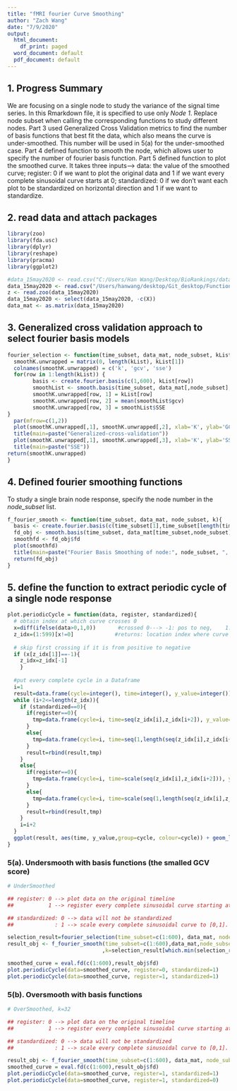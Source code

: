 ```yaml
---
title: "fMRI fourier Curve Smoothing"
author: "Zach Wang"
date: "7/9/2020"
output:
  html_document:
    df_print: paged
  word_document: default
  pdf_document: default
---
```

## 1. Progress Summary 
We are focusing on a single node to study the variance of the signal time series. In this Rmarkdown file, it is specified to use only *Node 1*. Replace node subset when calling the corresponding functions to study different nodes. 
Part 3 used Generalized Cross Validation metrics to find the number of basis functions that best fit the data, which also means the curve is under-smoothed. This number will be used in 5(a) for the under-smoothed case. 
Part 4 defined function to smooth the node, which allows user to specify the number of fourier basis function.
Part 5 defined function to plot the smoothed curve. It takes three inputs--> data: the value of the smoothed curve; register: 0 if we want to plot the original data and 1 if we want every complete sinusoidal curve starts at 0; standardized: 0 if we don't want each plot to be standardized on horizontal direction and 1 if we want to standardize.


## 2. read data and attach packages
```r
library(zoo)
library(fda.usc)
library(dplyr)
library(reshape)
library(pracma)
library(ggplot2)

#data_15may2020 <- read.csv("C:/Users/Han Wang/Desktop/BioRankings/data_15may2020.csv", header=TRUE)
data_15may2020 <- read.csv("/Users/hanwang/desktop/Git_desktop/Functional_Data_Analysis/data_15may2020.csv", header=TRUE)
z <- read.zoo(data_15may2020)
data_15may2020 <- select(data_15may2020, -c(X))
data_mat <- as.matrix(data_15may2020)
```

## 3. Generalized cross validation approach to select fourier basis models
```r
fourier_selection <- function(time_subset, data_mat, node_subset, kList){
  smoothK.unwrapped = matrix(0, length(kList), kList[1])
  colnames(smoothK.unwrapped) = c('k', 'gcv', 'sse')
  for(row in 1:length(kList)) {
        basis <- create.fourier.basis(c(1,600), kList[row])
        smoothList <- smooth.basis(time_subset, data_mat[,node_subset], basis)
        smoothK.unwrapped[row, 1] = kList[row]
        smoothK.unwrapped[row, 2] = mean(smoothList$gcv)                
        smoothK.unwrapped[row, 3] = smoothList$SSE
}
  par(mfrow=c(1,2))
  plot(smoothK.unwrapped[,1], smoothK.unwrapped[,2], xlab='K', ylab='GCV')
  title(main=paste("Generalized-cross-validation"))
  plot(smoothK.unwrapped[,1], smoothK.unwrapped[,3], xlab='K', ylab='SSE')
  title(main=paste("SSE"))
return(smoothK.unwrapped) 
}
```

## 4. Defined fourier smoothing functions 
To study a single brain node response, specify the node number in the *node_subset* list. 
```r
f_fourier_smooth <- function(time_subset, data_mat, node_subset, k){
  basis <- create.fourier.basis(c(time_subset[1],time_subset[length(time_subset)]), k)
  fd_obj <- smooth.basis(time_subset, data_mat[time_subset,node_subset], basis)
  smoothfd <- fd_obj$fd
  plot(smoothfd)
  title(main=paste("Fourier Basis Smoothing of node:", node_subset, ", Basis_number:",k ))
  return(fd_obj)
}
```

## 5. define the function to extract periodic cycle of a single node response
```r
plot.periodicCycle = function(data, register, standardized){
  # obtain index at which curve crosses 0
  x=diff(ifelse(data>0,1,0))       #crossed 0---> -1: pos to neg,    1: neg to pos
  z_idx=(1:599)[x!=0]             #returns: location index where curve crosses X-axis
  
  # skip first crossing if it is from positive to negative
  if (x[z_idx[1]]==-1){
    z_idx=z_idx[-1]
    }
  
  #put every complete cycle in a Dataframe
  i=1
  result=data.frame(cycle=integer(), time=integer(), y_value=integer())
  while (i+2<=length(z_idx)){
    if (standardized==0){
      if(register==0){
        tmp=data.frame(cycle=i, time=seq(z_idx[i],z_idx[i+2]), y_value=smoothed_curve[z_idx[i]:z_idx[i+2]])
      }
      else{
        tmp=data.frame(cycle=i, time=seq(1,length(seq(z_idx[i],z_idx[i+2]))), y_value=smoothed_curve[z_idx[i]:z_idx[i+2]])  
      }
      result=rbind(result,tmp)
    }
    else{
      if(register==0){
        tmp=data.frame(cycle=i, time=scale(seq(z_idx[i],z_idx[i+2])), y_value=smoothed_curve[z_idx[i]:z_idx[i+2]])
      }
      else{
        tmp=data.frame(cycle=i, time=scale(seq(1,length(seq(z_idx[i],z_idx[i+2])))), y_value=smoothed_curve[z_idx[i]:z_idx[i+2]]) 
      }
      result=rbind(result,tmp)
    }
    i=i+2
  }
  ggplot(result, aes(time, y_value,group=cycle, colour=cycle)) + geom_line() + theme(legend.position="top")
}
```

### 5(a). Undersmooth with basis functions (the smalled GCV score)
```r
# UnderSmoothed

## register: 0 --> plot data on the original timeline
##           1 --> register every complete sinusoidal curve starting at 0;

## standardized: 0 --> data will not be standardized 
##             : 1 --> scale every complete sinusoidal curve to [0,1]. Notes: if standardized, it is equivalent to    register at 0 and standardized

selection_result=fourier_selection(time_subset=c(1:600), data_mat, node_subset=c(1), kList=c(3:303))
result_obj <- f_fourier_smooth(time_subset=c(1:600),data_mat,node_subset=c(1)
                              ,k=selection_result[which.min(selection_result[,2]),1])

smoothed_curve = eval.fd(c(1:600),result_obj$fd)
plot.periodicCycle(data=smoothed_curve, register=0, standardized=1)
plot.periodicCycle(data=smoothed_curve, register=1, standardized=1)
```

### 5(b). Oversmooth with basis functions
```r
# OverSmoothed, k=32

## register: 0 --> plot data on the original timeline
##           1 --> register every complete sinusoidal curve starting at 0;

## standardized: 0 --> data will not be standardized 
##             : 1 --> scale every complete sinusoidal curve to [0,1]. Notes: if standardized, it is equivalent to     register at 0 and standardized

result_obj <- f_fourier_smooth(time_subset=c(1:600), data_mat, node_subset=c(1), k=32)
smoothed_curve = eval.fd(c(1:600),result_obj$fd)
plot.periodicCycle(data=smoothed_curve, register=1, standardized=1)
plot.periodicCycle(data=smoothed_curve, register=1, standardized=0)
```